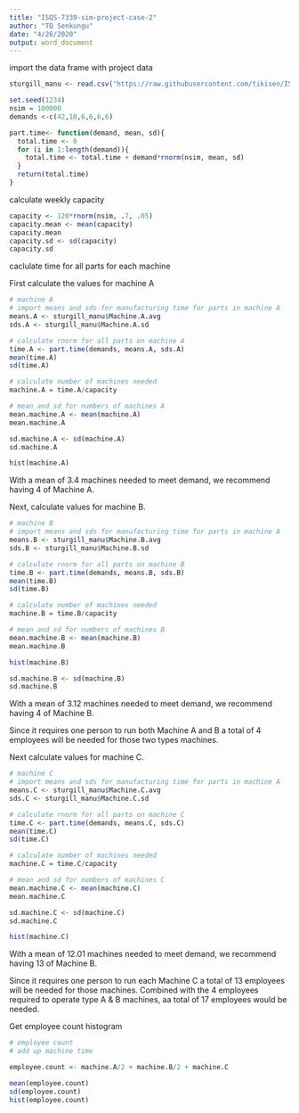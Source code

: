 ```yaml
---
title: "ISQS-7339-sim-project-case-2"
author: "TQ Senkungu"
date: "4/26/2020"
output: word_document
---
```



import the data frame with project data

```r
sturgill_manu <- read.csv("https://raw.githubusercontent.com/tikisen/ISQS-7339-sim-project/master/Case%202/sturgill_manu.csv")

set.seed(1234)
nsim = 100000
demands <-c(42,18,6,6,6,6)

part.time<- function(demand, mean, sd){
  total.time <- 0
  for (i in 1:length(demand)){
    total.time <- total.time + demand*rnorm(nsim, mean, sd)
  }
  return(total.time)
}
```

calculate weekly capacity 

```r
capacity <- 120*rnorm(nsim, .7, .05)
capacity.mean <- mean(capacity)
capacity.mean
capacity.sd <- sd(capacity)
capacity.sd

```

caclulate time for all parts for each machine

First calculate the values for machine A

```r
# machine A
# import means and sds for manufacturing time for parts in machine A
means.A <- sturgill_manu$Machine.A.avg
sds.A <- sturgill_manu$Machine.A.sd

# calculate rnorm for all parts on machine A
time.A <- part.time(demands, means.A, sds.A)
mean(time.A)
sd(time.A)

# calculate number of machines needed
machine.A = time.A/capacity

# mean and sd for numbers of machines A 
mean.machine.A <- mean(machine.A)
mean.machine.A

sd.machine.A <- sd(machine.A)
sd.machine.A

hist(machine.A)
```

With a mean of 3.4 machines needed to meet demand, we recommend having 4 of Machine A.

Next, calculate values for machine B.

```r
# machine B
# import means and sds for manufacturing time for parts in machine A
means.B <- sturgill_manu$Machine.B.avg
sds.B <- sturgill_manu$Machine.B.sd

# calculate rnorm for all parts on machine B
time.B <- part.time(demands, means.B, sds.B)
mean(time.B)
sd(time.B)

# calculate number of machines needed
machine.B = time.B/capacity

# mean and sd for numbers of machines B 
mean.machine.B <- mean(machine.B)
mean.machine.B

hist(machine.B)

sd.machine.B <- sd(machine.B)
sd.machine.B
```

With a mean of 3.12 machines needed to meet demand, we recommend having 4 of Machine B.

Since it requires one person to run both Machine A and B a total of 4 employees will be needed for those two types machines.


Next calculate values for machine C.

```r
# machine C
# import means and sds for manufacturing time for parts in machine A
means.C <- sturgill_manu$Machine.C.avg
sds.C <- sturgill_manu$Machine.C.sd

# calculate rnorm for all parts on machine C
time.C <- part.time(demands, means.C, sds.C)
mean(time.C)
sd(time.C)

# calculate number of machines needed
machine.C = time.C/capacity

# mean and sd for numbers of machines C 
mean.machine.C <- mean(machine.C)
mean.machine.C

sd.machine.C <- sd(machine.C)
sd.machine.C

hist(machine.C)

```

With a mean of  12.01 machines needed to meet demand, we recommend having 13 of Machine B. 

Since it requires one person to run each Machine C a total of 13 employees will be needed for those machines. Combined with the 4 employees required to operate type A & B machines, aa total of 17 employees would be needed.


Get employee count histogram

```r

# employee count
# add up machine time

employee.count <- machine.A/2 + machine.B/2 + machine.C

mean(employee.count)
sd(employee.count)
hist(employee.count)


```


